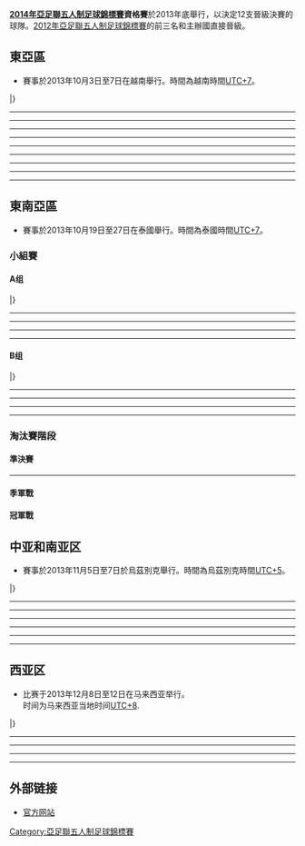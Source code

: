 {{main|2014年亞足聯五人制足球錦標賽}}
'''[[2014年亞足聯五人制足球錦標賽|2014年亞足聯五人制足球錦標賽]]資格賽'''於2013年底舉行，以決定12支晉級決賽的球隊。[[2012年亞足聯五人制足球錦標賽|2012年亞足聯五人制足球錦標賽]]的前三名和主辦國直接晉級。

== 東亞區 ==
*賽事於2013年10月3日至7日在越南舉行。時間為越南時間[[UTC+07:00|UTC+7]]。

{{Fb cl2 header navbar}}
{{Fb cl2 team|t={{futsal|CHN}} |w=3 |d=1 |l=0 |gf=18 |ga=2 |bc=#ccffcc|border=}}
{{Fb cl2 team|t={{futsal|TPE}} |w=3 |d=1 |l=0 |gf=14 |ga=8 |bc=#ccffcc|border=}}
{{Fb cl2 team|t={{futsal|KOR}} |w=2 |d=0 |l=2 |gf=19 |ga=10 |bc=#ccffcc|border=}}
{{Fb cl2 team|t={{futsal|HKG}} |w=1 |d=0 |l=3 |gf=10 |ga=23 |bc=|border=}}
{{Fb cl2 team|t={{futsal|MAC}} |w=0 |d=0 |l=4 |gf=5 |ga=23 |bc=|border=}}
|}

{{footballbox
|date= 2013年10月3日
|time= 16:00
|team1= {{futsal-rt|CHN}}
|score= 9 - 0
| report = 
|team2= {{futsal|MAC}}
|goals1= [[邓涛|邓涛]] {{goal|1|}} <br>[[耿德旸|耿德旸]] {{goal|10||12|}}<br>[[张文|张文]] {{goal|18||26||27|}}<br>[[谭国辉|谭国辉]] {{goal|23||36|}}<br>[[刘畅|刘畅]] {{goal|29}}
|goals2= 
|stadium=[[胡志明市|胡志明市]][[富壽體育館|富壽體育館]]
|attendance= 300
| referee= [[Truong_Quoc_Dung|Truong Quoc Dung]] ([[Vietnam_Football_Federation|Vietnam]])
}}
----
{{footballbox
|date= 2013年10月3日
|time= 19:00
|team1= {{futsal-rt|TPE}}
|score= 4 - 2
| report = 
|team2= {{futsal|HKG}}
|goals1= [[罗志安|罗志安]] {{goal|17|}}<br>[[纪圣珐|纪圣珐]] {{goal|21||38|}}<br>[[曾敬耀|曾敬耀]] {{goal|33|}}
|goals2= [[苏尚贵|苏尚贵]] {{goal|6|}}<br>[[邹嘉华|邹嘉华]] {{goal|27|}}
|stadium=[[胡志明市|胡志明市]][[富壽體育館|富壽體育館]]
|attendance= 400
|referee= [[Yasukazu_Nobumoto|Yasukazu Nobumoto]] ([[Japan_Football_Association|Japan]])
}}
----
{{footballbox
|date= 2013年10月4日
|time= 16:00
|team1= {{futsal-rt|HKG}}
|score= 0 - 5
| report = 
|team2= {{futsal|CHN}}
|goals1= 
|goals2= [[谭国辉|谭国辉]] {{goal|7}}<br />[[胡杰|胡杰]] {{goal|8}}<br />[[耿德旸|耿德旸]] {{goal|10}}<br />[[徐洋|徐洋]] {{goal|16}}<br />[[梁爽|梁爽]] {{goal|25}}
|stadium=[[胡志明市|胡志明市]][[富壽體育館|富壽體育館]]
|attendance= 250
| referee= [[Scott_Kidson|Scott Kidson]] ([[Football_Federation_Australia|Australia]])
}}
----
{{footballbox
|date= 2013年10月4日
|time= 19:00
|team1= {{futsal-rt|MAC}}
|score= 1 - 5
| report = 
|team2= {{futsal|KOR}}
|goals1= [[李嘉豪|李嘉豪]] {{goal|9}}
|goals2= [[李敏龙|李敏龙]] {{goal|3}}<br />[[金民国|金民国]] {{goal|7}}<br />[[申宗勲|申宗勲]] {{goal|16}}<br />[[金章军|金章军]] {{goal|20}}<br />[[朴河那|朴河那]] {{goal|30}}
|stadium=[[胡志明市|胡志明市]][[富壽體育館|富壽體育館]]
|attendance= 300
|referee= [[Rey_Ritaga|Rey Ritaga]] ([[Philippine_Football_Federation|Philippines]])
}}
----
{{footballbox
|date= 2013年10月5日
|time= 16:00
|team1= {{futsal-rt|KOR}}
|score= 3 - 5
| report = 
|team2= {{futsal|TPE}}
|goals1= [[申宗勲|申宗勲]] {{goal|20||27||32}}
|goals2= [[劉計超|劉計超]] {{goal|14}}<br />[[罗志安|罗志安]] {{goal|17}}<br />[[蔡宪棠|蔡宪棠]] {{goal|19}}<br />[[紀聖珐|紀聖珐]] {{goal|30||38}}
|stadium=[[胡志明市|胡志明市]][[富壽體育館|富壽體育館]]
|attendance= 300
| referee= [[Ryan_Shepheard|Ryan Shepheard]] ([[Football_Federation_Australia|Australia]])
}}
----
{{footballbox
|date= 2013年10月5日
|time= 19:00
|team1= {{futsal-rt|MAC}}
|score= 3 - 6
| report = 
|team2= {{futsal|HKG}}
|goals1= [[郭兆天|郭兆天]] {{goal|13}}<br />[[郑正扬|郑正扬]] {{goal|19}}<br />[[龚政豪|龚政豪]] {{goal|36}}
|goals2= [[苏尚贵|苏尚贵]] {{goal|13||40}}<br />[[杨赐麟|杨赐麟]] {{goal|18||37||39}}<br />[[廖亿诚|廖亿诚]] {{goal|28}}
|stadium=[[胡志明市|胡志明市]][[富壽體育館|富壽體育館]]
|attendance= 250
|referee= [[Hiroyuki_Kobayashi|Hiroyuki Kobayashi]] ([[Japan_Football_Association|Japan]])
}}
----
{{footballbox
|date= 2013年10月6日
|time= 16:00
|team1= {{futsal-rt|TPE}}
|score= 3 - 1
| report = 
|team2= {{futsal|MAC}}
|goals1= [[紀聖珐|紀聖珐]] {{goal|3||17}}<br />[[陳嘉和|陳嘉和]] {{goal|21}}
|goals2= [[龚政豪|龚政豪]] {{goal|28}}
|stadium=[[胡志明市|胡志明市]][[富壽體育館|富壽體育館]]
|attendance= 300
|referee= [[Samsudin_Ibrahim|Samsudin Ibrahim]]([[Football_Association_of_Malaysia|Malaysia]])
}}
----
{{footballbox
|date= 2013年10月6日
|time= 19:00
|team1= {{futsal-rt|KOR}}
|score= 0 - 2
| report = 
|team2= {{futsal|CHN}}
|goals1= 
|goals2= [[李欣|李欣]] {{goal|6}}<br />[[胡杰|胡杰]] {{goal|8}}
|stadium=[[胡志明市|胡志明市]][[富壽體育館|富壽體育館]]
|attendance= 300
|referee= [[Scott_Kidson|Scott Kidson]] ([[Football_Federation_Australia|Australia]])
}}
----
{{footballbox
|date= 2013年10月7日
|time= 16:00
|team1= {{futsal-rt|HKG}}
|score= 2 - 11
| report = 
|team2= {{futsal|KOR}}
|goals1= [[林敬训|林敬训]] {{goal|1|o.g.}}<br />[[邹嘉华|邹嘉华]] {{goal|12}}
|goals2= [[李敏龙|李敏龙]] {{goal|1||18}}<br />[[金民国|金民国]] {{goal|2||4||16}}<br />[[林敬训|林敬训]] {{goal|3}}<br />[[邹嘉华|邹嘉华]] {{goal|6|o.g.}}<br />[[金皓真|金皓真]] {{goal|7||24}}<br />[[李志浩|李志浩]] {{goal|29||32}}
|stadium=[[胡志明市|胡志明市]][[富壽體育館|富壽體育館]]
|attendance= 200
| referee= [[Truong_Quoc_Dung|Truong Quoc Dung]] ([[Vietnam_Football_Federation|Vietnam]])
}}
----
{{footballbox
|date= 2013年10月7日
|time= 19:00
|team1= {{futsal-rt|CHN}}
|score= 2 - 2
| report = 
|team2= {{futsal|TPE}}
|goals1= [[卢岳|卢岳]] {{goal|4}}<br />[[谭国辉|谭国辉]] {{goal|17}}
|goals2= [[陳嘉和|陳嘉和]] {{goal|16}}<br />[[紀聖珐|紀聖珐]] {{goal|40}}
|stadium=[[胡志明市|胡志明市]][[富壽體育館|富壽體育館]]
|attendance= 300
|referee= [[Samsudin_Ibrahim|Samsudin Ibrahim]]([[Football_Association_of_Malaysia|Malaysia]])
}}

== 東南亞區==
*賽事於2013年10月19日至27日在泰國舉行。時間為泰國時間[[UTC+07:00|UTC+7]]。

=== 小組賽 ===
==== A组 ====
{{Fb cl2 header navbar}}
{{Fb cl2 team|t={{futsal|THA}} |w=4 |d=0 |l=0 |gf=36 |ga=4 |bc=#ccffcc|border=}}
{{Fb cl2 team|t={{futsal|VIE}} |w=3 |d=0 |l=1 |gf=18 |ga=10 |bc=#ccffcc|border=}}
{{Fb cl2 team|t={{futsal|MAS}} |w=2 |d=0 |l=2 |gf=26 |ga=10 |bc=#ccffcc|border=}}
{{Fb cl2 team|t={{futsal|PHI}} |w=1 |d=0 |l=3 |gf=9 |ga=50 |bc=|border=}}
{{Fb cl2 team|t={{futsal|BRU}} |w=0 |d=0 |l=4 |gf=10 |ga=25 |bc=|border=}}
|}

{{footballbox
|date= 2013年10月19日
|time= 16:00
|team1= {{futsal-rt|MAS}}
|score= 1 – 2
| report = 
|team2= {{futsal|VIE}}
|goals1 = [[范青俊|范青俊]] {{goal|9|o.g.}}
|goals2 = [[范成达|范成达]] {{goal|7}} <br> [[禹春游|禹春游]] {{goal|14}}
|stadium=[[曼谷|曼谷]][[曼谷吞武里大學|曼谷吞武里大學]]
|attendance=
| referee= 
}}
{{footballbox
|date= 2013年10月19日
|time= 19:00
|team1= {{futsal-rt|BRU}}
|score= 3 – 5
| report = 
|team2= {{futsal|PHI}}
| goals1     = [[Maziri_Maidin|Maziri Maidin]] {{goal|22||38}} <br> [[Mohamad_Arif|Mohamad Arif]] {{goal|36}}
| goals2     = [[Arnie_Pasinabo|Arnie Pasinabo]] {{goal|13}} <br> [[Pasilan_Sevilla|Pasilan Sevilla]] {{goal|21||26||36}} <br> [[Jovanie_Simpron|Jovanie Simpron]] {{goal|36}}
|stadium=[[曼谷|曼谷]][[曼谷吞武里大學|曼谷吞武里大學]]
|attendance=
| referee= 
}}
----
{{footballbox
|date= 2013年10月20日
|time= 16:00
|team1= {{futsal-rt|PHI}}
|score= 1 – 20
| report = 
|team2= {{futsal|THA}}
|goals1= [[Jovanie_Simpson|Jovanie Simpson]] {{goal|35}}
|goals2= [[Suphawut_Thueanklang|Suphawut Thueanklang]] {{goal|3||12||22||25||33||33}} <br> [[Jirawat_Sornwichian|Jirawat Sornwichian]] {{goal|4||11||30||34}} <br> [[Konghla_Lekka|Konghla Lekka]] {{goal|5||24}} <br> [[Atirach_Sittisak|Atirach Sittisak]] {{goal|9}} <br> [[Nawin_Rattanawongsawad|Nawin Rattanawongsawad]] {{goal|16}} <br> [[Kritsada_Wongkaeo|Kritsada Wongkaeo]] {{goal|21||23||29||30||31||33}}
|stadium=[[曼谷|曼谷]][[曼谷吞武里大學|曼谷吞武里大學]]
|attendance=
| referee= 
}}
{{footballbox
|date= 2013年10月20日
|time= 19:00
|team1= {{futsal-rt|BRU}}
|score= 4 – 8
| report = 
|team2= {{futsal|MAS}}
| goals1     = [[Fakhri_Bangkul|Fakhri Bangkul]] {{goal|20}}<br />[[Maziri_Maidin|Maziri Maidin]] {{goal|34||37||39}}
| goals2     = [[Zubaidi_Alwee|Zubaidi Alwee]] {{goal|8}}<br />[[Saiful_Nizam|Saiful Nizam]] {{goal|11||20}}<br />[[Qaiser_Heshaam|Qaiser Heshaam]] {{goal|20||23}}<br />[[Mohd_Faisal|Mohd Faisal]] {{goal|26}}<br />[[Muizuddin_Mohd|Muizuddin Mohd]] {{goal|32}}<br />[[Mohd_Khairul|Mohd Khairul]] {{goal|39}}
|stadium=[[曼谷|曼谷]][[曼谷吞武里大學|曼谷吞武里大學]]
|attendance=
| referee= 
}}
----
{{footballbox
|date= 2013年10月21日
|time= 16:00
|team1= {{futsal-rt|THA}}
|score= 8 – 1
| report = 
|team2= {{futsal|BRU}}
| goals1     = [[Konghla_Lekka|Konghla Lekka]] {{goal|1}} <br /> [[Jetsada_Chudech|Jetsada Chudech]] {{goal|7}} <br /> [[Kritsada_Wongkaeo|Kritsada Wongkaeo]] {{goal|9||30}} <br /> [[Suphawut_Thueanklang|Suphawut Thueanklang]] {{goal|10}} <br /> [[Nawin_Rattanawongsawad|Nawin Rattanawongsawad]] {{goal|18}} <br /> [[Patchaya_Srimanta|Patchaya Srimanta]] {{goal|18}} <br /> [[Jirawat_Sornwichian|Jirawat Sornwichian]] {{goal|31}}
| goals2     = [[Muhammad_Naqib|Muhammad Naqib]] {{goal|1}}
|stadium=[[曼谷|曼谷]][[曼谷吞武里大學|曼谷吞武里大學]]
|attendance=
| referee= 
}}
{{footballbox
|date= 2013年10月21日
|time= 19:00
|team1= {{futsal-rt|VIE}}
|score= 10 – 1
| report = 
|team2= {{futsal|PHI}}
| goals1     = [[阮保军|阮保军]] {{goal|4||9}} <br /> [[陈皇荣|陈皇荣]] {{goal|6}} <br /> [[陈文武|陈文武]] {{goal|12||33}} <br /> [[范青俊|范青俊]] {{goal|16}} <br /> [[刘琼全|刘琼全]] {{goal|16||34}} <br /> [[黄俊武|黄俊武]] {{goal|14||37}}
| goals2     = [[Pasilan_Floriano|Pasilan Floriano]] {{goal|8}}
|stadium=[[曼谷|曼谷]][[曼谷吞武里大學|曼谷吞武里大學]]
|attendance=
| referee= 
}}
----
{{footballbox
|date= 2013年10月22日
|time= 16:00
|team1= {{futsal-rt|BRU}}
|score= 2 – 4
| report = 
|team2= {{futsal|VIE}}
| goals1     = [[Muhammad_Naqib|Muhammad Naqib]] {{goal|3}} <br> [[Fakhri_Bangkul|Fakhri Bangkul]] {{goal|4}}
| goals2     = [[阮保军|阮保军]] {{goal|10}} <br> [[阮仲善|阮仲善]] {{goal|15}} <br> [[陈皇荣|陈皇荣]] {{goal|18}} <br> [[冯仲伦|冯仲伦]] {{goal|19}}
|stadium=[[曼谷|曼谷]][[曼谷吞武里大學|曼谷吞武里大學]]
|attendance=
| referee= 
}}
{{footballbox
|date= 2013年10月22日
|time= 19:00
|team1= {{futsal-rt|MAS}}
|score= 0 – 2
| report = 
|team2= {{futsal|THA}}
|goals1= 
|goals2= [[Jetsada_Chudech|Jetsada Chudech]] {{goal|26}} <br> [[Kritsada_Wongkaeo|Kritsada Wongkaeo]] {{goal|31}}
|stadium=[[曼谷|曼谷]][[曼谷吞武里大學|曼谷吞武里大學]]
|attendance=
| referee= 
}}
----
{{footballbox
|date= 2013年10月23日
|time= 16:00
|team1= {{futsal-rt|PHI}}
|score= 2 – 17
| report = 
|team2= {{futsal|MAS}}
| goals1     = [[Pasilan_Sevilla|Pasilan Sevilla]] {{goal|25}} <br> [[Jovanie_Simpron|Jovanie Simpron]] {{goal|36}}
| goals2     = [[Muhammad_Shamsul|Muhammad Shamsul]] {{goal|1||19||39}} <br> [[Zubaidi_Alwee|Zubaidi Alwee]] {{goal|4}} <br> [[Ahmad_Fawzul|Ahmad Fawzul]] {{goal|10||13}} <br> [[Muizzuddin_Mohd|Muizzuddin Mohd]] {{goal|16}} <br> [[Abu_Haniffa|Abu Haniffa]] {{goal|20||22||32}} <br> [[Fitri|Fitri]] {{goal|26}} <br> [[Saiful_Nizam|Saiful Nizam]] {{goal|27}} <br> [[Mohamad_Ali|Mohamad Ali]] {{goal|29||39}} <br> [[Mohd_Asmie|Mohd Asmie]] {{goal|40}}
|stadium=[[曼谷|曼谷]][[曼谷吞武里大學|曼谷吞武里大學]]
|attendance=
| referee= 
}}
{{footballbox
|date= 2013年10月23日
|time= 19:00
|team1= {{futsal-rt|THA}}
|score= 6 – 2
| report = 
|team2= {{futsal|VIE}}
|goals1= [[Kritsada_Wongkaeo|Kritsada Wongkaeo]] {{goal|9||24||28}} <br> [[Jirawat_Sornwichian|Jirawat Sornwichian]] {{goal|11||28}} <br> [[Chaiwat_Jamgrajang|Chaiwat Jamgrajang]] {{goal|40}}
|goals2= [[阮保军|阮保军]] {{goal|14}} <br> [[陈文武|陈文武]] {{goal|17}}
|stadium=[[曼谷|曼谷]][[曼谷吞武里大學|曼谷吞武里大學]]
|attendance=
| referee= 
}}

==== B组 ====
{{Fb cl2 header navbar}}
{{Fb cl2 team|t={{futsal|AUS}} |w=4 |d=0 |l=0 |gf=36 |ga=4 |bc=#ccffcc|border=}}
{{Fb cl2 team|t={{futsal|IDN}} |w=3 |d=0 |l=1 |gf=32 |ga=11 |bc=#ccffcc|border=}}
{{Fb cl2 team|t={{futsal|MYA}} |w=2 |d=0 |l=2 |gf=19 |ga=10 |bc=|border=}}
{{Fb cl2 team|t={{futsal|TLS}} |w=0 |d=1 |l=3 |gf=4 |ga=32 |bc=|border=}}
{{Fb cl2 team|t={{futsal|LAO}} |w=0 |d=1 |l=3 |gf=3 |ga=37 |bc=|border=}}
|}

{{footballbox
|date= 2013年10月19日
|time= 10:00
|team1= {{futsal-rt|MYA}}
|score= 3 – 5
| report = 
|team2= {{futsal|IDN}}
| goals1     = [[Pyae_Phyo_Maung|Pyae Phyo Maung]] {{goal|26}} <br> [[Kyaw_Kyaw_Tun|Kyaw Kyaw Tun]] {{goal|33}} <br> [[Aung_Aung|Aung Aung]] {{goal|39}}
| goals2     = [[Bambang_Bayu|Bambang Bayu]] {{goal|4||11||28}} <br> [[Anza_Restuian|Anza Restuian]] {{goal|23}} <br> [[Andri_Kustiawan|Andri Kustiawan]] {{goal|24}}
|stadium=[[曼谷|曼谷]][[曼谷吞武里大學|曼谷吞武里大學]]
|attendance=
| referee= 
}}
{{footballbox
|date= 2013年10月19日
|time= 13:00
|team1= {{futsal-rt|LAO}}
|score= 2 – 2
| report = 
|team2= {{futsal|TLS}}
| goals1     = [[Somphone_Samphaonong|Somphone Samphaonong]] {{goal|??}} <br> [[Souk_Ananh|Souk Ananh]] {{goal|15}}
| goals2     = [[Jose_Gusmao|Jose Gusmao]] {{goal|16}} <br> [[Manuel_Varela|Manuel Varela]] {{goal|33}}
|stadium=[[曼谷|曼谷]][[曼谷吞武里大學|曼谷吞武里大學]]
|attendance=
| referee= 
}}
----
{{footballbox
|date= 2013年10月20日
|time= 10:00
|team1= {{futsal-rt|TLS}}
|score= 1 – 8
| report = 
|team2= {{futsal|AUS}}
| goals1     = [[Jose_Gusmao|Jose Gusmao]] {{goal|17}}
| goals2     = [[Fernando_de_Moraes|Fernando de Moraes]] {{goal|2}} <br> [[Tobias_Seeto|Tobias Seeto]] {{goal|7||19}} <br> [[Gregory_Giovenali|Gregory Giovenali]] {{goal|23||24||24}} <br> [[Wade_Giovenali|Wade Giovenali]] {{goal|29}} <br> [[Dean_Lockhart|Dean Lockhart]] {{goal|34}}
|stadium=[[曼谷|曼谷]][[曼谷吞武里大學|曼谷吞武里大學]]
|attendance=
| referee= 
}}
{{footballbox
|date= 2013年10月20日
|time= 13:00
|team1= {{futsal-rt|LAO}}
|score= 1 – 6
| report = 
|team2= {{futsal|MYA}}
| goals1     = [[Inpan_Keomanixay|Inpan Keomanixay]] {{goal|31}}
| goals2     = [[Aung_Aung|Aung Aung]] {{goal|7}} <br> [[Htet_Wai_Lin|Htet Wai Lin]] {{goal|14}} <br> [[Kyaw_Kyaw_Tun|Kyaw Kyaw Tun]] {{goal|16}} <br> [[Soulichanh_Phasawaeng|Soulichanh Phasawaeng]] {{goal|30|o.g.}} <br> [[Pyae_Phyo_Maung|Pyae Phyo Maung]] {{goal|33}} <br> [[Naing_Ye_Kyaw|Naing Ye Kyaw]] {{goal|36}}
|stadium=[[曼谷|曼谷]][[曼谷吞武里大學|曼谷吞武里大學]]
|attendance=
| referee= 
}}
----
{{footballbox
|date= 2013年10月21日
|time= 10:00
|team1= {{futsal-rt|AUS}}
|score= 17 – 0
| report = 
|team2= {{futsal|LAO}}
|goals1= [[Jarrod_Basger|Jarrod Basger]] {{goal|3||27}} <br> [[Adam_Cooper|Adam Cooper]] {{goal|10||12||14||15}} <br> [[Marino_Musumeci|Marino Musumeci]] {{goal|17||35}} <br> [[Wade_Giovenali|Wade Giovenali]] {{goal|23}} <br> [[Daniel_Fogarty|Daniel Fogarty]] {{goal|25||39||40}} <br> [[Gregory_Giovenali|Gregory Giovenali]] {{goal|31}} <br> [[Raymond_Miller|Raymond Miller]] {{goal|33||36}} <br> [[Shervin_Adeli|Shervin Adeli]] {{goal|35}} <br> [[Dean_Lockhart|Dean Lockhart]] {{goal|38}}
|goals2= 
|stadium=[[曼谷|曼谷]][[曼谷吞武里大學|曼谷吞武里大學]]
|attendance=
| referee= 
}}
{{footballbox
|date= 2013年10月21日
|time= 13:00
|team1= {{futsal-rt|IDN}}
|score= 12 – 1
| report = 
|team2= {{futsal|TLS}}
| goals1     = [[Anza_Restuian|Anza Restuian]] {{goal|1||12||12||13||32}} <br> [[Bambang_Bayu|Bambang Bayu]] {{goal|8}} <br> [[Syahidansyah|Syahidansyah]] {{goal|13}} <br> [[Andri_Kustiawan|Andri Kustiawan]] {{goal|14||22}} <br> [[Nur_Ali|Nur Ali]] {{goal|25}} <br> [[Andriansyah_Agustin|Andriansyah Agustin]] {{goal|37}} <br> [[Ardy_Suwardy|Ardy Suwardy]] {{goal|38}}
| goals2     = [[Moises_de_Jesus|Moises de Jesus]] {{goal|17}}
|stadium=[[曼谷|曼谷]][[曼谷吞武里大學|曼谷吞武里大學]]
|attendance=
| referee= 
}}
----
{{footballbox
|date= 2013年10月22日
|time= 10:00
|team1= {{futsal-rt|IDN}}
|score= 12 – 0
| report = 
|team2= {{futsal|LAO}}
|goals1= [[Bambang_Bayu|Bambang Bayu]] {{goal|1||2||10||35}} <br> [[Nur_Ali|Nur Ali]] {{goal|19}} <br> [[Anza_Restuian|Anza Restuian]] {{goal|26}} <br> [[Andriansyah_Agustin|Andriansyah Agustin]] {{goal|29||30}} <br> [[Fhandy_Permana|Fhandy Permana]] {{goal|38||40}} <br> [[Renaldi|Renaldi]] {{goal|40}} <br> [[Julinur_Hafid|Julinur Hafid]] {{goal|40}}
|goals2= 
|stadium=[[曼谷|曼谷]][[曼谷吞武里大學|曼谷吞武里大學]]
|attendance=
| referee= 
}}
{{footballbox
|date= 2013年10月22日
|time= 13:00
|team1= {{futsal-rt|MYA}}
|score= 0 – 4
| report = 
|team2= {{futsal|AUS}}
|goals1= 
|goals2= [[Shervin_Adeli|Shervin Adeli]] {{goal|8||8}} <br> [[Jarrod_Basger|Jarrod Basger]] {{goal|12}} <br> [[Gregory_Giovenali|Gregory Giovenali]] {{goal|19}}
|stadium=[[曼谷|曼谷]][[曼谷吞武里大學|曼谷吞武里大學]]
|attendance=
| referee= 
}}
----
{{footballbox
|date= 2013年10月23日
|time= 10:00
|team1= {{futsal-rt|TLS}}
|score= 0 – 10
| report = 
|team2= {{futsal|MYA}}
|goals1= 
|goals2= [[Pyae_Pyo_Maung|Pyae Pyo Maung]] {{goal|5}} <br> [[Kyaw_Soe_Moe|Kyaw Soe Moe]] {{goal|6||16}} <br> [[Naing_Ye_Kyaw|Naing Ye Kyaw]] {{goal|9||32}} <br> [[Pyae_Pyo_Maung_II|Pyae Pyo Maung II]] {{goal|10||11}} <br> [[Htew_Win_Lin|Htew Win Lin]] {{goal|12||24}} <br> [[Aung_Aung|Aung Aung]] {{goal|26}}
|stadium=[[曼谷|曼谷]][[曼谷吞武里大學|曼谷吞武里大學]]
|attendance=
| referee= 
}}
{{footballbox
|date= 2013年10月23日
|time= 13:00
|team1= {{futsal-rt|IDN}}
|score= 3 – 7
| report = 
|team2= {{futsal|AUS}}
| goals1     = [[Andri_Kustiawan|Andri Kustiawan]] {{goal|2||7||40}}
| goals2     = [[Tobias_Seeto|Tobias Seeto]] {{goal|1}} <br> [[Jarrod_Basger|Jarrod Basger]] {{goal|3||36||39}} <br> [[Gregory_Giovenali|Gregory Giovenali]] {{goal|4||23}} <br> [[Daniel_Fogarty|Daniel Fogarty]] {{goal|19}}
|stadium=[[曼谷|曼谷]][[曼谷吞武里大學|曼谷吞武里大學]]
|attendance=
| referee= 
}}

===淘汰賽階段===
{{Round4-with third
<!--Date-Place|Team 1|Score 1|Team 2|Score 2 -->
<!--semi finals  -->
|10月25日 – [[曼谷|曼谷]]|'''{{futsal|THA}}'''|'''10'''|{{futsal|IDN}}|4
|10月25日 – [[曼谷|曼谷]]|'''{{futsal|AUS}}'''|'''6'''|{{futsal|VIE}}|1
<!--final  -->
|10月27日 – [[曼谷|曼谷]]|'''{{futsal|THA}}'''|'''2'''|{{futsal|AUS}}|1
<!--third place  -->
|10月27日 – [[曼谷|曼谷]]|{{futsal|IDN}}|3|'''{{futsal|VIE}}'''|'''7'''
}}

====準決賽====
{{footballbox
|date= 2013年10月25日
|time= 13:30
|team1= {{futsal-rt|THA}}
|score= 10 – 4
|report= 
|team2= {{futsal|IDN}}
|goals1 = [[Jetsada_Chudech|Jetsada Chudech]] {{goal|6}} <br /> [[Nawin_Rattanawongsawa|Nawin Rattanawongsawa]] {{goal|11}} <br /> [[Suphawut_Thueanklang|Suphawut Thueanklang]] {{goal|13||34||36||39||39}} <br /> [[Jirawat_Sornwichian|Jirawat Sornwichian]] {{goal|15||38}} <br /> [[Kritsada_Wongkaeo|Kritsada Wongkaeo]] {{goal|28}}
|goals2 = [[Fhandy_Permana|Fhandy Permana]] {{goal|16}} <br /> [[Piyapan_Ratana|Piyapan Ratana]] {{goal|26|o.g.}}<br /> [[Andriansyah_Agustin|Andriansyah Agustin]] {{goal|33}}<br /> [[Bambang_Bayu|Bambang Bayu]] {{goal|35}}
|stadium= [[曼谷|曼谷]][[曼谷吞武里大學|曼谷吞武里大學]]
|attendance=
| referee = 
}}
----
{{footballbox
|date= 2013年10月25日
|time= 16:30
|team1= {{futsal-rt|AUS}}
|score= 6 – 1
|report= 
|team2= {{futsal|VIE}}
|goals1 = [[Daniel_Fogarty|Daniel Fogarty]] {{goal|3||35||36}}<br> [[Fernando_de_Moraes|Fernando de Moraes]] {{goal|9}}<br>[[Adam_Cooper|Adam Cooper]] {{goal|16}} <br> [[Gregory_Giovenali|Gregory Giovenali]] {{goal|19}}
|goals2 = [[陈皇荣|陈皇荣]] {{goal|27}}
|stadium= [[曼谷|曼谷]][[曼谷吞武里大學|曼谷吞武里大學]]
|attendance=
| referee =  
}}

====季軍戰====
{{footballbox
|date= 2013年10月27日
|time= 13:30
|team1= {{futsal-rt|IDN}}
|score= 3 – 7
|report= 
|team2= {{futsal|VIE}}
|goals1 = [[Ardy_Suwardy|Ardy Suwardy]] {{goal|16||20}} <br> [[Bambang_Bayu|Bambang Bayu]] {{goal|38}}
|goals2 = [[禹春游|禹春游]] {{goal|2||12}} <br> [[李庆兴|李庆兴]] {{goal|10||30}} <br> [[冯仲伦|冯仲伦]] {{goal|35}} <br> [[陈文武|陈文武]] {{goal|37}} <br> [[范成达|范成达]] {{goal|39}}
|stadium= [[曼谷|曼谷]][[曼谷吞武里大學|曼谷吞武里大學]]
|attendance=
| referee = 
}}

====冠軍戰====
{{footballbox
|date= 2013年10月27日
|time= 16:30
|team1= {{futsal-rt|THA}}
|score= 2 – 1
|report= 
|team2= {{futsal|AUS}}
|goals1 = [[Suphawut_Thueanklang|Suphawut Thueanklang]] {{goal|13||36}}
|goals2 = [[Jarrod_Basger|Jarrod Basger]] {{goal|40}}
|stadium= [[曼谷|曼谷]][[曼谷吞武里大學|曼谷吞武里大學]]
|attendance=
| referee =  
}}

== 中亚和南亚区 ==
*賽事於2013年11月5日至7日於烏茲別克舉行。時間為烏茲別克時間[[UTC+05:00|UTC+5]]。

{{Fb cl2 header navbar}}
{{Fb cl2 team|t={{futsal|UZB}} |w=3 |d=0 |l=0 |gf=20 |ga=6 |bc=#ccffcc|border=}}
{{Fb cl2 team|t={{futsal|TJK}} |w=2 |d=0 |l=1 |gf=17 |ga=13 |bc=#ccffcc|border=}}
{{Fb cl2 team|t={{futsal|KGZ}} |w=0 |d=1 |l=2 |gf=7 |ga=15 |bc=#ccffcc|border=}}
{{Fb cl2 team|t={{futsal|TKM}} |w=0 |d=1 |l=2 |gf=7 |ga=17 |border=}}
|}

----
{{footballbox
|date= 2013年11月5日
|time= 16:00
|team1= {{futsal-rt|KGZ}}
|score= 4 – 8
| report = 
|team2= {{futsal|TJK}}
|goals1= [[Nurjan_Djetybaev|Nurjan Djetybaev]] {{goal|24||36}}<br />[[Dilshat_Kadyrov|Dilshat Kadyrov]] {{goal|30}}<br />[[Mihail_Sundeev|Mihail Sundeev]] {{goal|40}}
|goals2= [[Alisher_Ulmasov|Alisher Ulmasov]] {{goal|11||36}}<br />[[Sherzod_Jumaev|Sherzod Jumaev]] {{goal|15}}<br />[[Khurshed_Makhmudov|Khurshed Makhmudov]] {{goal|16||19||37||38||40}}
|stadium=[[塔什干|塔什干]],[[乌兹别克斯坦综合体育中心|乌兹别克斯坦综合体育中心]]
|attendance= 
|referee= 
}}
----
{{footballbox
|date= 2013年11月5日
|time= 19:00
|team1= {{futsal-rt|UZB}}
|score= 10 – 1
| report = 
|team2= {{futsal|TKM}}
|goals1= [[Artur_Yunusov|Artur Yunusov]] {{goal|1}}<br />[[Dilshod_Rakhmatov|Dilshod Rakhmatov]] {{goal|14||14||19||26||39}}<br />[[Dilshod_Irsaliev|Dilshod Irsaliev]] {{goal|18}}<br />[[Farkhod_Abdumavlyanov|Farkhod Abdumavlyanov]] {{goal|32}}<br />[[Jamoliddin_Sharipov|Jamoliddin Sharipov]] {{goal|36||38}}
|goals2= [[Ahmed_Kervenov|Ahmed Kervenov]] {{goal|25}}
|stadium=[[塔什干|塔什干]],[[乌兹别克斯坦综合体育中心|乌兹别克斯坦综合体育中心]]
|attendance= 
|referee= 
}}
----
{{footballbox
|date= 2013年11月6日
|time= 16:00
|team1= {{futsal-rt|TKM}}
|score= 2 – 2
| report = 
|team2= {{futsal|KGZ}}
|goals1= [[Vatan_Atayev|Vatan Atayev]] {{goal|25}}<br />[[Serdar_Rejepov|Serdar Rejepov]] {{goal|30}}
|goals2= [[Ulanbek_Baygazy|Ulanbek Baygazy]] {{goal|6}}<br />[[Mirlanbek_Abdykadyrov|Mirlanbek Abdykadyrov]] {{goal|19}}
|stadium=[[塔什干|塔什干]],[[乌兹别克斯坦综合体育中心|乌兹别克斯坦综合体育中心]]
|attendance= 
|referee= 
}}
----
{{footballbox
|date= 2013年11月6日
|time= 19:00
|team1= {{futsal-rt|TJK}}
|score= 4 – 5
| report = 
|team2= {{futsal|UZB}}
|goals1= [[Sherzod_Jumaev|Sherzod Jumaev]] {{goal|22}}<br />[[Alisher_Ulmasov|Alisher Ulmasov]] {{goal|33}}<br />[[Khurshed_Makhmudov|Khurshed Makhmudov]] {{goal|35||39}}
|goals2= [[Samad_Shohzukhurov|Samad Shohzukhurov]] {{goal|9|o.g.}}<br />[[Dilshod_Rakhmatov|Dilshod Rakhmatov]] {{goal|20}}<br />[[Artur_Yunusov|Artur Yunusov]] {{goal|22}}<br />[[Dilshod_Irsaliev|Dilshod Irsaliev]] {{goal|22}}<br />[[Nodir_Elibaev|Nodir Elibaev]] {{goal|29}}
|stadium=[[塔什干|塔什干]],[[乌兹别克斯坦综合体育中心|乌兹别克斯坦综合体育中心]]
|attendance= 
|referee= 
}}
----
{{footballbox
|date= 2013年11月7日
|time= 16:00
|team1= {{futsal-rt|TJK}}
|score= 5 – 4
| report = 
|team2= {{futsal|TKM}}
|goals1= [[Khurshed_Makhmudov|Khurshed Makhmudov]] {{goal|7||13}}<br />[[Sherzod_Jumaev|Sherzod Jumaev]] {{goal|19||28}}<br />[[Mansur_Mamedbabaev|Mansur Mamedbabaev]] {{goal|27}}
|goals2= [[Gurbanguly_Ashyrov|Gurbanguly Ashyrov]] {{goal|3}}<br />[[Myrat_Annayev|Myrat Annayev]] {{goal|4}}<br />[[Mansur_Mamedbabaev|Mansur Mamedbabaev]] {{goal|5|o.g.}}<br />[[Serdar_Rejepov|Serdar Rejepov]] {{goal|27}}
|stadium=[[塔什干|塔什干]],[[乌兹别克斯坦综合体育中心|乌兹别克斯坦综合体育中心]]
|attendance= 
|referee= 
}}
----
{{footballbox
|date= 2013年11月7日
|time= 19:00
|team1= {{futsal-rt|UZB}}
|score= 5 – 1
| report = 
|team2= {{futsal|KGZ}}
|goals1= [[Dilshod_Irsaliev|Dilshod Irsaliev]] {{goal|7||11}}<br />[[Artur_Yunusov|Artur Yunusov]] {{goal|8||17}}<br />[[Shakhzod_Buriev|Shakhzod Buriev]] {{goal|27}}
|goals2= [[Ilyas_Chotbaev|Ilyas Chotbaev]] {{goal|37}}
|stadium=[[塔什干|塔什干]],[[乌兹别克斯坦综合体育中心|乌兹别克斯坦综合体育中心]]
|attendance= 
|referee= 
}}

== 西亚区 ==
*比赛于2013年12月8日至12日在马来西亚举行。<br>时间为马来西亚当地时间[[UTC+08:00|UTC+8]].

{{Fb cl2 header navbar}}
{{Fb cl2 team|t={{futsal|LIB}} |w=3 |d=1 |l=0 |gf=13 |ga=9 |bc=#ccffcc|border=}}
{{Fb cl2 team|t={{futsal|KUW}} |w=2 |d=2 |l=0 |gf=13 |ga=7 |bc=#ccffcc|border=}}
{{Fb cl2 team|t={{futsal|IRQ}} |w=1 |d=2 |l=1 |gf=8 |ga=8 |bc=#ccffcc|border=}}
{{Fb cl2 team|t={{futsal|QAT}} |w=0 |d=2 |l=2 |gf=5 |ga=10 |bc=|border=}}
{{Fb cl2 team|t={{futsal|KSA}} |w=0 |d=1 |l=3 |gf=10 |ga=15 |bc=|border=}}
|}

{{footballbox
|date= 2013年12月8日
|time= 15:30
|team1= {{futsal-rt|KUW}}
|score= 6 - 3
| report = 
|team2= {{futsal|KSA}}
|goals1= [[Hamad_AlAwadhi|Hamad AlAwadhi]] {{goal|8}}<br />[[Abdulrahman_Talal|Abdulrahman Talal]] {{goal|20||35|}}<br />[[Abdulrahman|Abdulrahman]] {{goal|24}}<br />[[Ahmad|Ahmad]] {{goal|32|}}<br />[[Shaker_Almutairi|Shaker Almutairi]] {{goal|37}}
|goals2= [[Ali_Mohammed|Ali Mohammed]] {{goal|7||11||29}}
|stadium=[[尼莱室内体育场|尼莱室内体育场]], [[马来西亚|马来西亚]]
|attendance=
| referee= 
}}
{{footballbox
|date= 2013年12月8日
|time= 18:30
|team1= {{futsal-rt|LIB}}
|score= 4 - 3
| report = 
|team2= {{futsal|IRQ}}
|goals1= [[Mohamad_Kobeissy|Mohamad Kobeissy]] {{goal|10}}<br />[[Karim_Abou|Karim Abou]] {{goal|20||37|}}<br />[[Ali_Tneich|Ali Tneich]] {{goal|35}}
|goals2= [[Ahmed_Duraid|Ahmed Duraid]] {{goal|38}}<br />[[Hussein_Abd|Hussein Abd]] {{goal|39|}}<br />[[Ali_Jabbar|Ali Jabbar]] {{goal|39}}
|stadium=[[尼莱室内体育场|尼莱室内体育场]], [[马来西亚|马来西亚]]
|attendance=
| referee= 
}}
----
{{footballbox
|date= 2013年12月9日
|time= 15:30
|team1= {{futsal-rt|IRQ}}
|score= 1 - 1
| report = 
|team2= {{futsal|KUW}}
|goals1= [[Hussein_Abd|Hussein Abd]] {{goal|26}}
|goals2= [[Abdulrahman_Talal|Abdulrahman Talal]] {{goal|40}}
|stadium=[[尼莱室内体育场|尼莱室内体育场]], [[马来西亚|马来西亚]]
|attendance=
| referee= 
}}
{{footballbox
|date= 2013年12月9日
|time= 18:30
|team1= {{futsal-rt|KSA}}
|score= 2 - 2
| report = 
|team2= {{futsal|QAT}}
|goals1= [[Yahya_Ali|Yahya Ali]] {{goal|30}}<br />[[Ali_Yasin|Ali Yasin]] {{goal|36|}}
|goals2= [[Mohamed_Ibrahim|Mohamed Ibrahim]] {{goal|30}}<br />[[Faisal_Ebrahim|Faisal Ebrahim]] {{goal|37|}}
|stadium=[[尼莱室内体育场|尼莱室内体育场]], [[马来西亚|马来西亚]]
|attendance=
| referee= 
}}
----
{{footballbox
|date= 2013年12月10日
|time= 15:30
|team1= {{futsal-rt|QAT}}
|score= 1 - 3 
| report = 
|team2= {{futsal|LIB}}
|goals1= [[Abdullah_Salem|Abdullah Salem]] {{goal|10}}
|goals2= [[Mohamad_Kobeissy|Mohamad Kobeissy]] {{goal|12||13||40|}}
|stadium=[[尼莱室内体育场|尼莱室内体育场]], [[马来西亚|马来西亚]]
|attendance=
| referee= 
}}
{{footballbox
|date= 2013年12月10日
|time= 18:30
|team1= {{futsal-rt|KSA}}
|score= 2 - 3  
| report = 
|team2= {{futsal|IRQ}}
|goals1= [[Ali_Yasin|Ali Yasin]] {{goal|13|}}<br />[[Yahya_Ali|Yahya Ali]] {{goal|28}}
|goals2= [[Amjad_Kareem|Amjad Kareem]] {{goal|3}}<br />[[Hasan_Ali|Hasan Ali]] {{goal|9|}}<br />[[Ahmed_Qasim|Ahmed Qasim]] {{goal|35}}
|stadium=[[尼莱室内体育场|尼莱室内体育场]], [[马来西亚|马来西亚]]
|attendance=
| referee= 
}}
----
{{footballbox
|date= 2013年12月11日
|time= 15:30
|team1= {{futsal-rt|LIB}}
|score= 4 - 3
| report = 
|team2= {{futsal|KSA}}
|goals1= [[Kamel_Elias|Kamel Elias]] {{goal|8||19||36||}}<br />[[Karim_Abou|Karim Abou]] {{goal|18}}
|goals2= [[Abdulaziz_Azmi|Abdulaziz Azmi]] {{goal|17||20|}}<br />[[Abdullah_Ibrahim|Abdullah Ibrahim]] {{goal|32|}}
|stadium=[[尼莱室内体育场|尼莱室内体育场]], [[马来西亚|马来西亚]]
|attendance=
| referee= 
}}
{{footballbox
|date= 2013年12月11日
|time= 18:30
|team1= {{futsal-rt|QAT}}
|score= 1 - 4
| report = 
|team2= {{futsal|KUW}}
|goals1= [[Hadi_Jaber|Hadi Jaber]] {{goal|32|}}
|goals2= [[Abdulrahman_Aref|Abdulrahman Aref]] {{goal|5|o.g.}}<br />[[Mohammad|Mohammad]] {{goal|21|}}<br />[[Abdulrahman_Talal|Abdulrahman Talal]] {{goal|24|}}<br />[[Mohammad_Aldousari|Mohammad Aldousari]] {{goal|32|}}
|stadium=[[尼莱室内体育场|尼莱室内体育场]], [[马来西亚|马来西亚]]
|attendance=
| referee= 
}}
----
{{footballbox
|date= 2013年12月12日
|time= 15:30
|team1= {{futsal-rt|IRQ}}
|score= 1 - 1
| report = 
|team2= {{futsal|QAT}}
|goals1= [[Mustafa_Bachay|Mustafa Bachay]] {{goal|40}}
|goals2= [[Ali_Al_Sabah|Ali Al Sabah]] {{goal|26}}
|stadium=[[尼莱室内体育场|尼莱室内体育场]], [[马来西亚|马来西亚]]
|attendance=
| referee= 
}}
{{footballbox
|date= 2013年12月12日
|time= 18:30
|team1= {{futsal-rt|KUW}}
|score= 2 - 2
| report = 
|team2= {{futsal|LIB}}
|goals1= [[Shaker_AlMutairi|Shaker AlMutairi]] {{goal|3|}}<br /> [[Hussein_Hamadani|Hussein Hamadani]] {{goal|36|o.g.}}
|goals2= [[Ali_Tneich|Ali Tneich]] {{goal|5|}}<br />[[Moustafa_Serhan|Moustafa Serhan]] {{goal|29|}}
|stadium=[[尼莱室内体育场|尼莱室内体育场]], [[马来西亚|马来西亚]]
|attendance=
| referee= 
}}

==外部链接==
{{Reflist}}
* [http://www.the-afc.com/competition/afc-futsal-championship 官方网站]{{Wayback|url=http://www.the-afc.com/competition/afc-futsal-championship |date=20150928142512 }}

{{亞足聯五人制足球錦標賽}} 

[[Category:亞足聯五人制足球錦標賽|Category:亞足聯五人制足球錦標賽]]